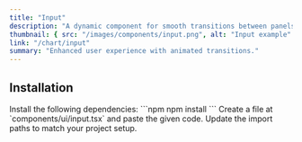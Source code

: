 ```yaml
---
title: "Input"
description: "A dynamic component for smooth transitions between panels."
thumbnail: { src: "/images/components/input.png", alt: "Input example" }
link: "/chart/input"
summary: "Enhanced user experience with animated transitions."
---
```


<ComponentPreview name="input-demo" />

## Installation

<Steps>

<Step>
Install the following dependencies:
</Step>
```npm
npm install 
```

<Step>
Create a file at `components/ui/input.tsx` and paste the given code.  
</Step>

<CollapsibleSource name="input" />

<Step>
Update the import paths to match your project setup.
</Step>

</Steps>